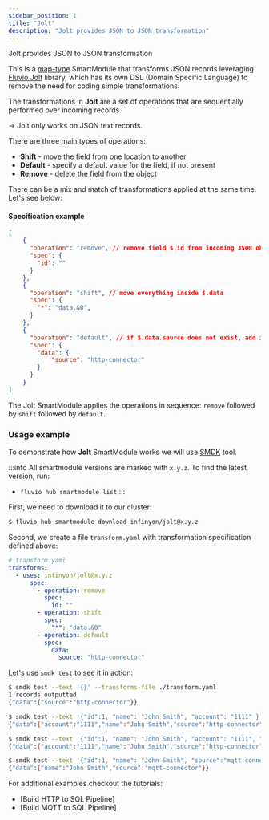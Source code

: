 ```yaml
---
sidebar_position: 1
title: "Jolt"
description: "Jolt provides JSON to JSON transformation"
---
```


Jolt provides JSON to JSON transformation

This is a [map-type] SmartModule that transforms JSON records leveraging [Fluvio Jolt] library, which has its own DSL (Domain Specific Language) to remove the need for coding simple transformations.

The transformations in **Jolt** are a set of operations that are sequentially performed over incoming records.

-> Jolt only works on JSON text records.

There are three main types of operations:
* **Shift** - move the field from one location to another
* **Default** - specify a default value for the field, if not present
* **Remove** - delete the field from the object

There can be a mix and match of transformations applied at the same time. Let's see below:

#### Specification example

```json
[
    {
      "operation": "remove", // remove field $.id from incoming JSON object
      "spec": {
        "id": ""
      }
    },
    {
      "operation": "shift", // move everything inside $.data
      "spec": {
        "*": "data.&0",
      }
    },
    {
      "operation": "default", // if $.data.source does not exist, add it with value "http-connector"
      "spec": {
        "data": {
            "source": "http-connector"
        }
      }
    }
]
```

The Jolt SmartModule applies the operations in sequence: `remove` followed by `shift` followed by `default`.

### Usage example
To demonstrate how **Jolt** SmartModule works we will use [SMDK] tool.

:::info
All smartmodule versions are marked with `x.y.z`. To find the latest version, run:
*  `fluvio hub smartmodule list`
:::

First, we need to download it to our cluster:

```bash copy="fl"
$ fluvio hub smartmodule download infinyon/jolt@x.y.z
```

Second, we create a file `transform.yaml` with transformation specification defined above:

```yaml
# transform.yaml
transforms:
  - uses: infinyon/jolt@x.y.z
      spec:
        - operation: remove
          spec:
            id: ""
        - operation: shift
          spec:
            "*": "data.&0"
        - operation: default
          spec:
            data:
              source: "http-connector"
```

Let's use `smdk test` to see it in action:


```bash copy="fl"
$ smdk test --text '{}' --transforms-file ./transform.yaml
1 records outputted
{"data":{"source":"http-connector"}}
```

```bash copy="fl"
$ smdk test --text '{"id":1, "name": "John Smith", "account": "1111" }' --transforms-file ./transform.yaml
{"data":{"account":"1111","name":"John Smith","source":"http-connector"}}
```

```bash copy="fl"
$ smdk test --text '{"id":1, "name": "John Smith", "account": "1111", "type": "custom" }' --transforms-file ./transform.yaml
{"data":{"account":"1111","name":"John Smith","source":"http-connector","type":"custom"}}
```

```bash copy="fl"
$ smdk test --text '{"id":1, "name": "John Smith", "source":"mqtt-connector" }' --transforms-file ./transform.yaml
{"data":{"name":"John Smith","source":"mqtt-connector"}}
```


For additional examples checkout the tutorials:
* [Build HTTP to SQL Pipeline]
* [Build MQTT to SQL Pipeline]


[Fluvio Jolt]: https://github.com/infinyon/fluvio-jolt
[map-type]:smartmodules/features/operators/map.mdx
[SMDK]: smartmodules/smdk.mdx